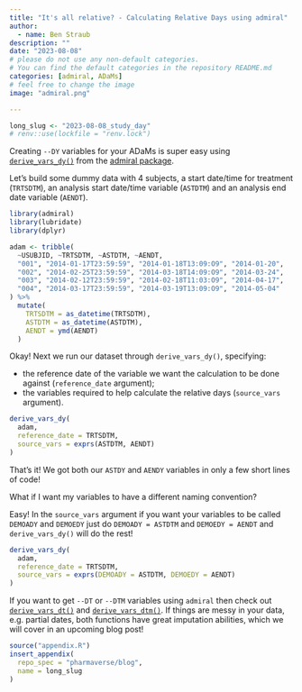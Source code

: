 ```yaml
---
title: "It's all relative? - Calculating Relative Days using admiral"
author:
  - name: Ben Straub
description: ""
date: "2023-08-08"
# please do not use any non-default categories.
# You can find the default categories in the repository README.md
categories: [admiral, ADaMs]
# feel free to change the image
image: "admiral.png"

---
```


<!--------------- typical setup ----------------->

```r
long_slug <- "2023-08-08_study_day"
# renv::use(lockfile = "renv.lock")
```

<!--------------- post begins here -----------------> 

Creating `--DY` variables for your ADaMs is super easy using  [`derive_vars_dy()`](https://pharmaverse.github.io/admiral/reference/derive_vars_dy.html) from the [admiral package](https://pharmaverse.github.io/admiral/).


Let's build some dummy data with 4 subjects, a start date/time for treatment (`TRTSDTM`), an analysis start date/time variable (`ASTDTM`) and an analysis end date variable (`AENDT`).

```r
library(admiral)
library(lubridate)
library(dplyr)

adam <- tribble(
  ~USUBJID, ~TRTSDTM, ~ASTDTM, ~AENDT,
  "001", "2014-01-17T23:59:59", "2014-01-18T13:09:O9", "2014-01-20",
  "002", "2014-02-25T23:59:59", "2014-03-18T14:09:O9", "2014-03-24",
  "003", "2014-02-12T23:59:59", "2014-02-18T11:03:O9", "2014-04-17",
  "004", "2014-03-17T23:59:59", "2014-03-19T13:09:O9", "2014-05-04"
) %>%
  mutate(
    TRTSDTM = as_datetime(TRTSDTM),
    ASTDTM = as_datetime(ASTDTM),
    AENDT = ymd(AENDT)
  )
```

Okay! Next we run our dataset through `derive_vars_dy()`, specifying:

* the reference date of the variable we want the calculation to be done against (`reference_date` argument);
* the variables required to help calculate the relative days (`source_vars` argument). 

```r
derive_vars_dy(
  adam,
  reference_date = TRTSDTM,
  source_vars = exprs(ASTDTM, AENDT)
)
```

That's it!  We got both our `ASTDY` and `AENDY` variables in only a few short lines of code!  

What if I want my variables to have a different naming convention?

Easy! In the `source_vars` argument if you want your variables to be called `DEMOADY` and `DEMOEDY`  just do `DEMOADY = ASTDTM` and `DEMOEDY = AENDT` and `derive_vars_dy()` will do the rest!

```r
derive_vars_dy(
  adam,
  reference_date = TRTSDTM,
  source_vars = exprs(DEMOADY = ASTDTM, DEMOEDY = AENDT)
)
```


If you want to get `--DT` or `--DTM` variables using `admiral` then check out [`derive_vars_dt()`](https://pharmaverse.github.io/admiral/reference/derive_vars_dt.html) and [`derive_vars_dtm()`](https://pharmaverse.github.io/admiral/reference/derive_vars_dtm.html). If things are messy in your data, e.g. partial dates, both functions have great imputation abilities, which we will cover in an upcoming blog post!


<!--------------- appendices go here ----------------->

```r
source("appendix.R")
insert_appendix(
  repo_spec = "pharmaverse/blog",
  name = long_slug
)
```
